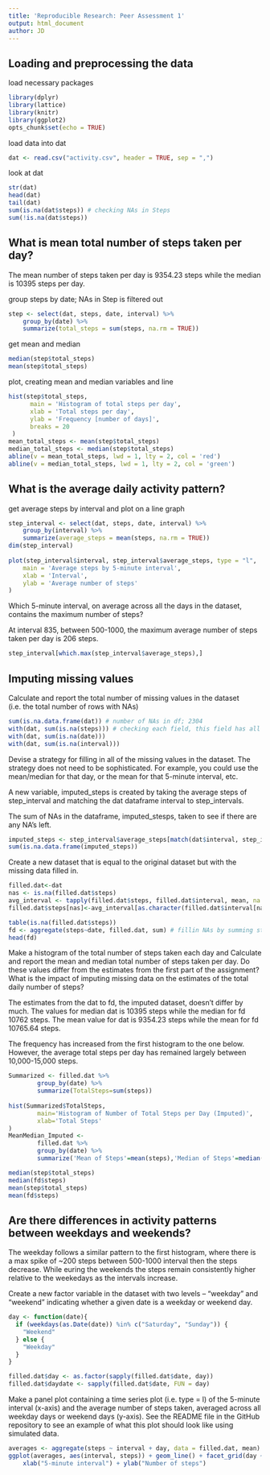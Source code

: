 ```yaml
---
title: 'Reproducible Research: Peer Assessment 1'
output: html_document
author: JD
---
```


## Loading and preprocessing the data

load necessary packages
```r
library(dplyr)
library(lattice)
library(knitr)
library(ggplot2)
opts_chunk$set(echo = TRUE)
```

load data into dat
```r
dat <- read.csv("activity.csv", header = TRUE, sep = ",")
```

look at dat
```r
str(dat)
head(dat)
tail(dat)
sum(is.na(dat$steps)) # checking NAs in Steps
sum(!is.na(dat$steps)) 
```

## What is mean total number of steps taken per day? 

The mean number of steps taken per day is 9354.23 steps while the median is 10395 steps per day.

group steps by date; NAs in Step is filtered out
```r
step <- select(dat, steps, date, interval) %>%
    group_by(date) %>% 
    summarize(total_steps = sum(steps, na.rm = TRUE))
```

get mean and median
```r
median(step$total_steps)
mean(step$total_steps)
```

plot, creating mean and median variables and line
```r
hist(step$total_steps, 
      main = 'Histogram of total steps per day', 
      xlab = 'Total steps per day', 
      ylab = 'Frequency [number of days]', 
      breaks = 20
 )
mean_total_steps <- mean(step$total_steps)
median_total_steps <- median(step$total_steps)
abline(v = mean_total_steps, lwd = 1, lty = 2, col = 'red')
abline(v = median_total_steps, lwd = 1, lty = 2, col = 'green')
```

## What is the average daily activity pattern?

get average steps by interval and plot on a line graph
```r
step_interval <- select(dat, steps, date, interval) %>% 
	group_by(interval) %>% 
	summarize(average_steps = mean(steps, na.rm = TRUE))
dim(step_interval)
	
plot(step_interval$interval, step_interval$average_steps, type = "l",
	main = 'Average steps by 5-minute interval',
	xlab = 'Interval',
	ylab = 'Average number of steps'
)
```

Which 5-minute interval, on average across all the days in the dataset, contains the maximum number of steps?

At interval 835, between 500-1000,  the maximum average number of steps taken per day is 206 steps.

```r
step_interval[which.max(step_interval$average_steps),]
```
## Imputing missing values

Calculate and report the total number of missing values in the dataset (i.e. the total number of rows with NAs)
```r
sum(is.na.data.frame(dat)) # number of NAs in df; 2304
with(dat, sum(is.na(steps))) # checking each field, this field has all the NAs
with(dat, sum(is.na(date)))
with(dat, sum(is.na(interval)))
```

Devise a strategy for filling in all of the missing values in the dataset. The strategy does not need to be sophisticated. For example, you could use the mean/median for that day, or the mean for that 5-minute interval, etc.

A new variable, imputed_steps is created by taking the average steps of step_interval and matching the dat dataframe interval to step_intervals.

The sum of NAs in the dataframe, imputed_stesps, taken to see if there are any NA's left.
```r
imputed_steps <- step_interval$average_steps[match(dat$interval, step_interval$interval)]
sum(is.na.data.frame(imputed_steps))

```
Create a new dataset that is equal to the original dataset but with the missing data filled in.
```r
filled.dat<-dat
nas <- is.na(filled.dat$steps)
avg_interval <- tapply(filled.dat$steps, filled.dat$interval, mean, na.rm=TRUE, simplify = TRUE)
filled.dat$steps[nas]<-avg_interval[as.character(filled.dat$interval[nas])]

table(is.na(filled.dat$steps))
fd <- aggregate(steps~date, filled.dat, sum) # fillin NAs by summing steps
head(fd)
```

Make a histogram of the total number of steps taken each day and Calculate and report the mean and median total number of steps taken per day. Do these values differ from the estimates from the first part of the assignment? What is the impact of imputing missing data on the estimates of the total daily number of steps?

The estimates from the dat to fd, the imputed dataset, doesn't differ by much. The values for median dat is 10395 steps while the median for fd 10762 steps. The mean value for dat is 9354.23 steps while the mean for fd 10765.64 steps.

The frequency has increased from the first histogram to the one below. However, the average total steps per day has remained largely between 10,000-15,000 steps. 

```r
Summarized <- filled.dat %>% 
        group_by(date) %>% 
        summarize(TotalSteps=sum(steps))
        
hist(Summarized$TotalSteps,
        main='Histogram of Number of Total Steps per Day (Imputed)',
        xlab='Total Steps'
)
MeanMedian_Imputed <- 
        filled.dat %>% 
        group_by(date) %>% 
        summarize('Mean of Steps'=mean(steps),'Median of Steps'=median(steps))

```
```r
median(step$total_steps)
median(fd$steps)
mean(step$total_steps)
mean(fd$steps)

```

## Are there differences in activity patterns between weekdays and weekends?

The weekday follows a similar pattern to the first histogram, where there is a max spike of ~200 steps between 500-1000 interval then the steps decrease. While euring the weekends the steps remain consistently higher relative to the weekedays as the intervals increase.

Create a new factor variable in the dataset with two levels – “weekday” and “weekend” indicating whether a given date is a weekday or weekend day.

```r
day <- function(date){
  if (weekdays(as.Date(date)) %in% c("Saturday", "Sunday")) {
    "Weekend"
  } else {
    "Weekday"
  }
}

filled.dat$day <- as.factor(sapply(filled.dat$date, day))
filled.dat$daydate <- sapply(filled.dat$date, FUN = day)

```

Make a panel plot containing a time series plot (i.e. type = l) of the 5-minute interval (x-axis) and the average number of steps taken, averaged across all weekday days or weekend days (y-axis). See the README file in the GitHub repository to see an example of what this plot should look like using simulated data.

```r
averages <- aggregate(steps ~ interval + day, data = filled.dat, mean)
ggplot(averages, aes(interval, steps)) + geom_line() + facet_grid(day ~ .) + 
    xlab("5-minute interval") + ylab("Number of steps")
```